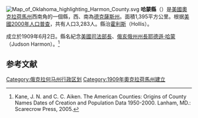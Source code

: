{{noteTA
|T=zh-hans:哈蒙县 (俄克拉何马州);zh-hk:哈蒙縣 (奧克拉荷馬州);zh-tw:哈蒙郡 (奧克拉荷馬州);
}}

[[File:Map_of_Oklahoma_highlighting_Harmon_County.svg|right]]
'''哈蒙縣'''（{{lang-en|Harmon County}}）是[[美國|美國]][[奧克拉荷馬州|奧克拉荷馬州]]西南角的一個縣，西、南為[[德克薩斯州|德克薩斯州]]。面積1,395平方公里。根据[[美國2000年人口普查|美國2000年人口普查]]，共有人口3,283人。縣治[[霍利斯_(奧克拉荷馬州)|霍利斯]]（Hollis）。

成立於1909年6月2日。縣名紀念[[美國司法部長|美國司法部長]]、[[俄亥俄州|俄亥俄州]][[俄亥俄州州長|州長]][[耶德遜·哈蒙|耶德遜·哈蒙]] （Judson Harmon）。<ref>Kane, J. N. and C. C. Aiken. The American Counties: Origins of County Names Dates of Creation and Population Data 1950-2000. Lanham, MD.: Scarecrow Press, 2005.</ref>

==参考文献==
{{Reflist}}

{{Oklahoma}}

{{DEFAULTSORT:Harmon County, Oklahoma}}
[[Category:俄克拉何马州行政区划|Category:俄克拉何马州行政区划]]
[[Category:1909年奧克拉荷馬州建立|Category:1909年奧克拉荷馬州建立]]